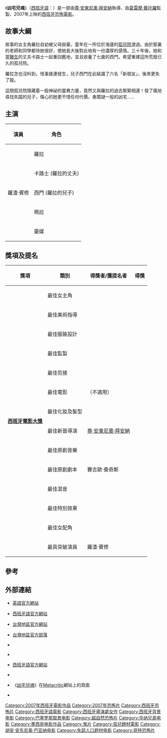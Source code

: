 {{noteTA
|T=zh-hk:凶宅兒魂;zh-tw:靈異孤兒院;
|dT=臺灣：靈異孤兒院；香港：凶宅兒魂；

|1=zh-hk:凶宅兒魂;zh-tw:靈異孤兒院;
|d1=臺灣：靈異孤兒院；香港：凶宅兒魂；

|2=zh-hk:尊·安東尼奧·拜安納;zh-tw:胡恩·安東尼奧·巴亞納;
|d2=臺灣：胡恩·安東尼奧·巴亞納；香港：尊·安東尼奧·拜安納；

|3=zh-hk:伯蓮·露達;zh-tw:貝琳·洛達;
|d3=臺灣：貝琳·洛達；香港：伯蓮·露達；

|4=zh-hk:費拿度·卡路;zh-tw:費南多·卡約;
|d4=臺灣：費南多·卡約；香港：費拿度·卡路；

|5=zh-hk:羅渣·賓修;zh-tw:羅傑·普林賽普;
|d5=臺灣：羅傑·普林賽普；香港：羅渣·賓修；

|6=zh-hk:羅拉;zh-tw:蘿拉;
|d6=臺灣：蘿拉；香港：羅拉；

|7=zh-hk:卡路士;zh-tw:卡洛斯;
|d7=臺灣：卡洛斯；香港：卡路士；

|8=zh-hk:西門;zh-tw:西蒙;
|d8=臺灣：西蒙；香港：西門；

|9=zh-hk:西班牙電影大獎;zh-tw:哥雅獎;
|d9=臺灣：哥雅獎；香港：西班牙電影大獎；
}}
{{Infobox Film
| name               = 凶宅兒魂
| original_name      = ''{{Lang|es|El Orfanato}}''
| image              = Elorfanato.jpg
| caption            = 
| director           = [[尊·安東尼奧·拜安納|尊·安東尼奧·拜安納]]
| producer           = [[葛雷摩·戴托羅|葛雷摩·戴托羅]]
| writer             = 賽吉歐·桑奇斯
| starring           = {{Link-es|伯蓮·露達|Belén Rueda}}<br />{{Link-es|費拿度·卡路|Fernando Cayo}}<br />羅渣·賓修<br />{{Link-es|瑪寶·莉娜|Mabel Rivera}}<br />{{Link-es|姬拉汀·卓別林|Geraldine Chaplin}}
| music              = {{Lang|es|Fernando Velázquez}}
| cinematography     = {{Lang|es|Óscar Faura}}
| editing            = {{Lang|es|Elena Ruiz}}
| production_company = {{Lang|es|Esta Vivo! Laboratorio de Nuevos Talentos}}
| distributor        = {{flagicon|HKG}} [[得利影視股份有限公司|得利影視股份有限公司]]
| released           = {{flagicon|ESP}} 2007年10月11日<br />{{flagicon|USA}} 2007年12月28日（局部）<br />{{flagicon|USA}} 2008年1月11日（公開）<br />{{flagicon|HKG}} 2008年3月6日<br />{{flagicon|TWN}} 2008年3月14日
| runtime            = 106 分鐘<ref>[http://www.amccinemas.com.hk/list_detail.php?lang=c&movie_id=3323 AMC Theater Hong Kong]{{Dead link}}</ref>
| country            = {{ESP}}
| language           = [[西班牙語|西班牙語]]
| budget             = ${{USD|4,000,000}}<ref>{{cite web|url=https://www.rottentomatoes.com/m/orfanato/news/1702016/ja_bayona_and_sergio_sanchez_on_the_orphanage_the_rt_interview/|title=More Related Content|author=|date=|website=rottentomatoes.com|accessdate=April 17, 2018|archive-date=2015-04-03|archive-url=https://web.archive.org/web/20150403213751/http://www.rottentomatoes.com/m/orfanato/news/1702016/ja_bayona_and_sergio_sanchez_on_the_orphanage_the_rt_interview/|dead-url=no}}</ref>
| gross              = ${{USD|78,638,987}}
| preceded_by        = 
| followed_by        = 
| website            = http://www.theorphanagemovie.com/
| amg_id             = 1:389195
| imdb_id            = 0464141
| cn_name            = 孤堡惊情
| hk_name            = 凶宅兒魂
| tw_name            = 靈異孤兒院
}}
《'''凶宅兒魂'''》（[[西班牙語|西班牙語]]：''{{Lang|es|El Orfanato}}''）是一部由[[尊·安東尼奧·拜安納|尊·安東尼奧·拜安納]]執導、由[[葛雷摩·戴托羅|葛雷摩·戴托羅]]監製、2007年上映的[[西班牙|西班牙]][[恐怖電影|恐怖電影]]。

== 故事大綱 ==
故事的女主角羅拉自幼被父母拋棄，童年在一所位於海邊的[[孤兒院|孤兒院]]渡過。由於那裏的老師和同學都待她很好，使她長大後對此地有一份濃厚的感情。三十年後，她和當[[醫生|醫生]]的丈夫卡路士一起重回舊地，並且收養了七歲的西門，希望重建這所荒廢已久的孤兒院。

羅拉怎也沒料到，怪事接連發生，兒子西門在此結識了六名「新朋友」，後來更失了蹤。

這間孤兒院隱藏着一股神祕的靈異力量，竟然又與羅拉的過去緊緊相連！發了瘋地尋找失蹤的兒子，傷心的她更不惜任何代價，勇闖謎一般的凶宅……

== 主演 == 

{| class="wikitable"
|- 
! 演員 
! 角色
|-
| {{Link-es|伯蓮·露達|Belén Rueda}}|| 羅拉 
|- 
| {{Link-es|費拿度·卡路|Fernando Cayo}}|| 卡路士 (羅拉的丈夫)
|- 
| 羅渣·賓修 || 西門 (羅拉的兒子)
|- 
| {{Link-es|瑪寶·莉娜|Mabel Rivera}} || 珮拉
|-
| {{Link-es|姬拉汀·卓別林|Geraldine Chaplin}} || 靈媒
|}

== 獎項及提名 ==
{| class="wikitable"
! 獎項
! 類別
! 得獎者/獲提名者
! 得獎
|-
|rowspan="14"|'''[[西班牙電影大獎|西班牙電影大獎]]'''
|最佳女主角
|{{Link-es|伯蓮·露達|Belén Rueda}}
|align="center"| {{N}}
|-
|最佳美術指導
|{{Lang|es|Josep Rosell}}
|align="center"| {{Y}}
|-
|最佳服裝設計
|{{Lang|es|María Reyes}}
|align="center"| {{N}}
|-
|最佳監製
|{{Lang|es|Sandra Hermida}}
|align="center"| {{Y}}
|-
|最佳剪接
|{{Lang|es|Elena Ruiz}}
|align="center"| {{N}}
|-
|最佳電影
|（不適用）
|align="center"| {{N}}
|-
|最佳化妝及髮型
|{{Lang|es|Lola López/Itziar Arrieta}}
|align="center"| {{Y}}
|-
|最佳新晉導演
|[[尊·安東尼奧·拜安納|尊·安東尼奧·拜安納]]
|align="center"| {{Y}}
|-
|最佳原創音樂
|{{Lang|es|Fernando Velázquez}}
|align="center"| {{N}}
|-
|最佳原創劇本
|賽吉歐·桑奇斯
|align="center"| {{Y}}
|-
|最佳混音
|{{Lang|es|Xavi Mas/Marc Orts/Oriol Tarragó}}
|align="center"| {{Y}}
|-
|最佳特別效果
|{{Lang|es|Lluis Castells/Pau Costa/David Martí/Enric Masip/Montse Ribé/Jordi San Agustín}}
|align="center"| {{Y}}
|-
|最佳女配角
|{{Link-es|姬拉汀·卓別林|Geraldine Chaplin}}
|align="center"| {{N}}
|-
|最具突破演員
|羅渣·賓修
|align="center"| {{N}}
|}

== 參考 ==
<references />

== 外部連結 ==
* {{en icon}} [http://www.theorphanagemovie.com/ 英語官方網站]{{Wayback|url=http://www.theorphanagemovie.com/ |date=20080216195358 }}
* {{es icon}} [http://www.theorphanagemovie.com/espanol/ 西班牙語官方網站]{{Wayback|url=http://www.theorphanagemovie.com/espanol/ |date=20080115052419 }}
* {{zh-tw}} [http://orphanage.swtwn.com 台灣地區官方網站]{{Wayback|url=http://orphanage.swtwn.com/ |date=20160311032245 }}
* {{zh-tw}} [http://blog.sina.com.tw/orphanage 台灣地區官方部落]{{Wayback|url=http://blog.sina.com.tw/orphanage |date=20080321225847 }}
* {{zh-hant}} {{Yahoo-movie-hk title| id=orphanage | title=凶宅兒魂}}
* {{en icon}} {{imdb title|0464141|靈異孤兒院}}
* {{en icon}} [http://www.theorphanagemovie.com/espanol/ 西班牙語官方網站]{{Wayback|url=http://www.theorphanagemovie.com/espanol/ |date=20080115052419 }}
* {{en icon}} {{rotten-tomatoes|id=orfanato}}
* {{en icon}} 《[http://www.metacritic.com/film/titles/orphanage 凶宅兒魂]{{Wayback|url=http://www.metacritic.com/film/titles/orphanage |date=20080307024329 }}》在[[Metacritic|Metacritic]]網站上的頁面
* {{douban|title=孤堡惊情}}

{{Juan Antonio Bayona}}
{{DEFAULTSORT:Orfanato, El}}
[[Category:2007年西班牙電影作品|Category:2007年西班牙電影作品]]
[[Category:2007年恐怖片|Category:2007年恐怖片]]
[[Category:西班牙恐怖片|Category:西班牙恐怖片]]
[[Category:西班牙語電影|Category:西班牙語電影]]
[[Category:西班牙導演處女作|Category:西班牙導演處女作]]
[[Category:西班牙背景电影|Category:西班牙背景电影]]
[[Category:巴塞罗那取景电影|Category:巴塞罗那取景电影]]
[[Category:超自然恐怖片|Category:超自然恐怖片]]
[[Category:华纳兄弟电影|Category:华纳兄弟电影]]
[[Category:墨西哥电影作品|Category:墨西哥电影作品]]
[[Category:鬼片|Category:鬼片]]
[[Category:孤兒題材電影|Category:孤兒題材電影]]
[[Category:胡安·安东尼奥·巴亚纳电影|Category:胡安·安东尼奥·巴亚纳电影]]
[[Category:失踪人口题材电影|Category:失踪人口题材电影]]
[[Category:哥特恐怖片|Category:哥特恐怖片]]